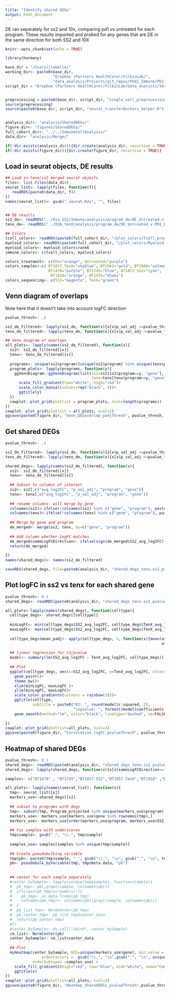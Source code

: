 ```yaml
---
title: "Identify shared DEGs"
output: html_document
---
```


DE ran separately for ss2 and 10x, comparing pd1 vs untreated for each program. These results imported and probed for any genes that are DE in the same direction for both SS2 and 10X

```r
knitr::opts_chunk$set(echo = TRUE)

library(harmony)

base_dir = "/Users/jlabelle/"
working_dir<- paste0(base_dir, 
                     "Dropbox (Partners HealthCare)/FilbinLab/",
                     "data_analysis/Projects/git_repos/Pedi_Immune/PD1_Treat/02_Merge_SS2.tenX/")
script_dir = "Dropbox (Partners HealthCare)/FilbinLab/data_analysis/Shared/Scripts/"


preprocessing = paste0(base_dir, script_dir, "single_cell_preprocessing_helper_functions.R")
source(preprocessing)
source(paste0(base_dir, script_dir, "seurat_transferAnchors_helper.R"))


analysis_dir<- "analysis/SharedDEGs/"
figure_dir<- "figures/SharedDEGs/"
full_cohort_dir<- "../../ImmuneCellAnalysis/"
data_dir<- "analysis/Merge/"

if(!dir.exists(analysis_dir)){dir.create(analysis_dir, recursive = TRUE)}
if(!dir.exists(figure_dir)){dir.create(figure_dir, recursive = TRUE)}

```


## Load in seurat objects, DE results
```r
## Load in tenx/ss2 merged seurat objects
files<- list.files(data_dir)
seurat_list<- lapply(files, function(f){
   readRDS(paste0(data_dir, f))
})
names(seurat_list)<- gsub("_seurat.Rds", "", files)


## DE results
ss2_de<- readRDS("../01a_SS2/Immune/analysis/program_de/DE_Untreated.v.PD1_byProgram.Rds")
tenx_de<- readRDS("../01b_tenX/analysis/program_de/DE_Untreated.v.PD1_byProgram.Rds")

## Colors 
tcell_colors<- readRDS(paste0(full_cohort_dir, "/plot_colors/Tcell.programs_rank8sharedByunion_reAnnot.Rds"))
myeloid_colors<- readRDS(paste0(full_cohort_dir, "/plot_colors/Myeloid_program_colors.Rds"))
myeloid_colors<- myeloid_colors$rank6
immune_colors<- c(tcell_colors, myeloid_colors)

colors_treatment<- c(PD1="orange", Untreated="purple")
colors_samples<-c( BT1857_TenX="skyblue", BT2062="gold", BT2080="salmon",
                   BT1478="purple", BT1745="blue", BT1857_SS2="cyan",
                    BT1910="orange", BT1935="khaki")
colors_sequencing<- c(SS2="magenta", TenX="green")


```


## Venn diagram of overlaps
Note here that it doesn't take into account logFC direction
```r
pvalue_thresh<- .1

ss2_de_filtered<- lapply(ss2_de, function(x){x[x$p_val_adj <=pvalue_thresh,]})
tenx_de_filtered<- lapply(tenx_de, function(x){x[x$p_val_adj <=pvalue_thresh,]})

## Venn diagram of overlaps
all_plots<- lapply(names(ss2_de_filtered), function(x){
  ss2<- ss2_de_filtered[[x]]
  tenx<- tenx_de_filtered[[x]]
  
  programs<- unique(ss2$program)[unique(ss2$program) %in% unique(tenx$program)]
  program_plots<- lapply(programs, function(y){
    ggVennDiagram::ggVennDiagram(list(ss2=ss2[ss2$program==y, "gene"],
                                      tenx=tenx[tenx$program==y, "gene"]))+
      scale_fill_gradient(low="white", high="red")+
      scale_color_manual(values=rep("black", 4))+
      ggtitle(y)
  })
  cowplot::plot_grid(plotlist = program_plots, ncol=length(programs))
})
cowplot::plot_grid(plotlist = all_plots, ncol=1)
ggsave(paste0(figure_dir, "Venn_DEGoverlap_padjThresh", pvalue_thresh, ".png"), width=12, height=8)
```

## Get shared DEGs
```r
pvalue_thresh<- .1

ss2_de_filtered<- lapply(ss2_de, function(x){x[x$p_val_adj <=pvalue_thresh,]})
tenx_de_filtered<- lapply(tenx_de, function(x){x[x$p_val_adj <=pvalue_thresh,]})

shared_degs<- lapply(names(ss2_de_filtered), function(x){
  ss2<- ss2_de_filtered[[x]]
  tenx<- tenx_de_filtered[[x]]
  
  ## Subset to columns of interest
  ss2<- ss2[,c("avg_log2FC", "p_val_adj", "program", "gene")]
  tenx<- tenx[,c("avg_log2FC", "p_val_adj", "program", "gene")]
  
  ## rename columns- will merge by gene
  colnames(ss2)<-ifelse(!colnames(ss2) %in% c("gene", "program"), paste0("SS2_", colnames(ss2)), colnames(ss2))
  colnames(tenx)<-ifelse(!colnames(tenx) %in% c("gene", "program"), paste0("TenX_", colnames(tenx)), colnames(tenx))
  
  ## Merge by gene and program
  de_merged<- merge(ss2, tenx, by=c("gene", "program"))
  
  ## Add column whether logFC matches
  de_merged$sameLogFCDirection<- ifelse(sign(de_merged$SS2_avg_log2FC) == sign(de_merged$TenX_avg_log2FC), "Same", "Different")
  return(de_merged)
    
})
names(shared_degs)<- names(ss2_de_filtered)

saveRDS(shared_degs, file=paste0(analysis_dir, "shared_degs_tenx.ss2_pvalueThresh", pvalue_thresh, ".Rds"))
```

## Plot logFC in ss2 vs tenx for each shared gene
```r
pvalue_thresh<- 0.1
shared_degs<- readRDS(paste0(analysis_dir, "shared_degs_tenx.ss2_pvalueThresh", pvalue_thresh, ".Rds"))

all_plots<-lapply(names(shared_degs), function(celltype){
  celltype_degs<- shared_degs[[celltype]]
  
  minLogFC<- min(celltype_degs$SS2_avg_log2FC, celltype_degs$TenX_avg_log2FC)
  maxLogFC<- max(celltype_degs$SS2_avg_log2FC, celltype_degs$TenX_avg_log2FC)
  
  celltype_degs$mean_padj<- apply(celltype_degs, 1, function(x){mean(as.numeric(x["SS2_p_val_adj"]), 
                                                                     as.numeric(x["TenX_p_val_adj"]))})
  
  ## linear regression for r2/pvalue
  model<- summary(lm(SS2_avg_log2FC ~ TenX_avg_log2FC, celltype_degs))
  
  ## Plot
  ggplot(celltype_degs, aes(x=SS2_avg_log2FC, y=TenX_avg_log2FC, color=mean_padj))+
    geom_point()+
    theme_bw()+
    xlim(minLogFC, maxLogFC )+
    ylim(minLogFC, maxLogFC)+
    scale_color_gradientn(colours = rainbow(10))+
    ggtitle(celltype, 
            subtitle = paste0("R2: ", round(model$r.squared, 2),
                              "\npvalue: ", formatC(model$coefficients["TenX_avg_log2FC", "Pr(>|t|)"])))+
    geom_smooth(method="lm", color="black", linetype="dashed", se=FALSE)
    
})
cowplot::plot_grid(plotlist=all_plots, ncol=3)
ggsave(paste0(figure_dir, "Correlation_logFC_pvalueThresh", pvalue_thresh, ".png"), width=15, height=4)
```

## Heatmap of shared DEGs
```r
pvalue_thresh<- 0.1
shared_degs<- readRDS(paste0(analysis_dir, "shared_degs_tenx.ss2_pvalueThresh", pvalue_thresh, ".Rds"))
shared_degs<- lapply(shared_degs, function(x){x[x$sameLogFCDirection=="Same",]})

samples<- c("BT1478" , "BT1745","BT1857.SS2","BT1857.TenX","BT1910" ,"BT1935", "BT2062","BT2080.SS2", "BT2080.TenX")

all_plots<- lapply(names(seurat_list), function(x){
  tmp<- seurat_list[[x]]
  markers_use<-shared_degs[[x]]
  
  ## subset to programs with degs
  tmp<- subset(tmp, Program_projected %in% unique(markers_use$program))
  markers_use<- markers_use[markers_use$gene %in% rownames(tmp),]
  markers_use<- markers_use[order(markers_use$program, markers_use$SS2_avg_log2FC),]
  
  ## Fix samples with underscores
  tmp$sample<- gsub("_", "\\.", tmp$sample)
  
  samples_use<-samples[samples %in% unique(tmp$sample)]
  
  ## Create pseudobulking variable
  tmp$pb<- paste0(tmp$sample, "_", gsub("\\.", "\n", gsub("_", "\n", tmp$Program_projected)))
  pb<- pseudobulk_byVariable(tmp, tmp@meta.data, "pb")
  
  
  ## center for each sample separately
  #center_bySample<- lapply(unique(tmp$sample), function(sample){
  #  pb_tmp<- pb[,grepl(sample, colnames(pb))]
  #  if(class(pb_tmp)=="numeric"){
  #    pb_tmp<- as.data.frame(pb_tmp)
  #    colnames(pb_tmp)<- colnames(pb)[grepl(sample, colnames(pb))]
  #  }
  #  pb_list_tmp<- NormCenter(pb_tmp)
  #  pb_center_tmp<- pb_list_tmp$center_data
  #  return(pb_center_tmp)
  #})
  #center_bySample<- do.call("cbind", center_bySample)
  cm_list<- NormCenter(pb)
  center_bySample<- cm_list$center_data
  
  ## Plot
  myHeatmap(center_bySample, GOI=unique(markers_use$gene), min.value = -3, max.value = 3, 
                orderFactors =  gsub("\\.", "\n",gsub("_", "\n", unique(markers_use$program))),
            orderSubtypes =samples_use) +
    scale_fill_gradient2(high="red", low="blue", mid="white", name="Centered log2(TPM)")+
    ggtitle(x)
})
cowplot::plot_grid(plotlist=all_plots, ncol=3)
ggsave(paste0(figure_dir, "Heatmap_SharedDEGs_pvalueThresh",pvalue_thresh, ".pdf"),device="pdf", width=25, height=5)
```

